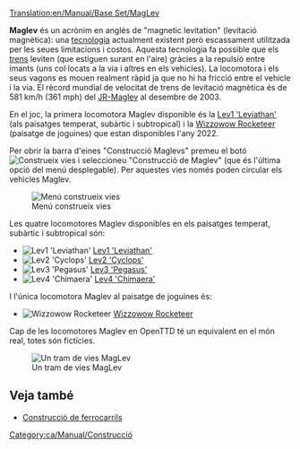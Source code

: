 [[Translation:en/Manual/Base Set/MagLev]]
{{ca/Manual/Base Set/Tipus de ferrocarrils}}

'''Maglev''' és un acrònim en anglés de "magnetic levitation" (levitació magnètica): una [http://ca.wikipedia.org/wiki/Levitació_magnètica tecnologia] actualment existent però escassament utilitzada per les seues limitacions i costos. Aquesta tecnologia fa possible que els [[ca/Manual/Trens|trens]] leviten (que estiguen surant en l'aire) gràcies a la repulsió entre imants (uns col·locats a la via i altres en els vehicles). La locomotora i els seus vagons es mouen realment ràpid ja que no hi ha fricció entre el vehicle i la via. El rècord mundial de velocitat de trens de levitació magnètica és de 581 km/h (361 mph) del [http://en.wikipedia.org/wiki/Maglev JR-Maglev] al desembre de 2003.

En el joc, la primera locomotora Maglev disponible és la [[ca/Lev1 'Leviathan'| Lev1 'Leviathan']] (als paisatges temperat, subàrtic i subtropical) i la [[ca/Wizzowow Rocketeer|Wizzowow Rocketeer]] (paisatge de joguines) que estan disponibles l'any 2022.

Per obrir la barra d'eines "Construcció Maglevs" premeu el botó [[File:en/Manual/Manual html m772c5b23.png|Construeix vies]] i seleccioneu "Construcció de Maglev" (que és l'última opció del menú desplegable). Per aquestes vies només poden circular els vehicles Maglev.

[[File:ca/Manual/Openttd-rail1.png|none|Menú construeix vies]]

Les quatre locomotores Maglev disponibles en els paisatges temperat, subàrtic i subtropical són:
*[[File:en/Manual/Base Set/Trains/Lev1leviathan.png|Lev1 'Leviathan']] [[ca/Lev1 'Leviathan'|Lev1 'Leviathan']]
*[[File:en/Manual/Base Set/Trains/Lev2cyclops.png|Lev2 'Cyclops']] [[ca/Lev2 'Cyclops'|Lev2 'Cyclops']]
*[[File:en/Manual/Base Set/Trains/Lev3pegasus.png|Lev3 'Pegasus']] [[ca/Lev3 'Pegasus'|Lev3 'Pegasus']]
*[[File:en/Manual/Base Set/Trains/Lev4chimaerarhead.png|Lev4 'Chimaera']] [[ca/Lev4 'Chimaera'|Lev4 'Chimaera']]
I l'única locomotora Maglev al paisatge de joguines és:
*[[File:en/Manual/Base Set/Trains/Wizzowowrocketeer.png|Wizzowow Rocketeer]] [[ca/Wizzowow Rocketeer|Wizzowow Rocketeer]]

Cap de les locomotores Maglev en OpenTTD té un equivalent en el món real, totes són fictícies.

[[File:en/Manual/Base Set/MaglevTemp.png|none|frame|Un tram de vies MagLev]]

==Veja també==
*[[ca/Manual/Construcció de ferrocarrils|Construcció de ferrocarrils]]

[[Category:ca/Manual/Construcció]]